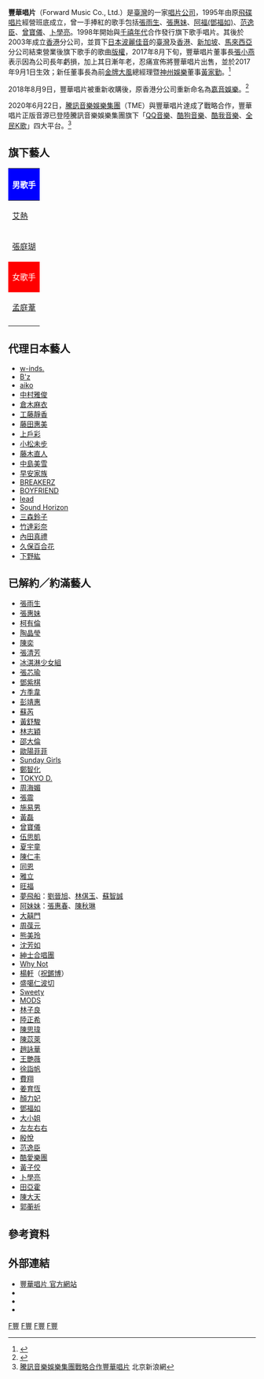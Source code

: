 {{Infobox_Company 
| company_name   = 豐華唱片股份有限公司
| company_name_en= Forward Music Co., Ltd.
| company_logo   = [[file:Forward_Music.png|170px]]
| company_type   = [[股份有限公司|股份有限公司]]
| traded_as      =
| local_code_name        = TW
| local_code        = 89486630
| company_slogan = 
| foundation     = 1995年
| location       = {{TWN}}[[臺北市|臺北市]][[內湖區|內湖區]][[瑞光路|瑞光路]]298號7樓
| area_served    = [[台灣|台灣]]、[[香港|香港]]
| founder        = [[彭國華|彭國華]]
| key_people     = [[董事長|董事長]]：[[黃家勤|黃家勤]]
| profit         = 
| parent         = 
| market_value   = 
| num_employees  = 
| industry       = 音樂唱片製作發行公司
| products       = 音樂唱片
| capital        = [[新台幣|新台幣]]160,000,000元
| homepage       = {{URL|http://www.forward-music.com/|}}
}}

'''豐華唱片'''（Forward Music Co., Ltd.）是[[臺灣|臺灣]]的一家[[唱片公司|唱片公司]]，1995年由原[[飛碟唱片|飛碟唱片]]經營班底成立，曾一手捧紅的歌手包括[[張雨生|張雨生]]、[[張惠妹|張惠妹]]、[[鄧福如|阿福(鄧福如)]]、[[范逸臣|范逸臣]]、[[曾寶儀|曾寶儀]]、[[卜學亮|卜學亮]]。1998年開始與[[千禧年代_(唱片公司)|千禧年代]]合作發行旗下歌手唱片。其後於2003年成立[[香港|香港]]分公司，並買下[[日本|日本]][[波麗佳音|波麗佳音]]的[[臺灣|臺灣]]及[[香港|香港]]、[[新加坡|新加坡]]、[[馬來西亞|馬來西亞]]分公司結束營業後旗下歌手的歌曲[[版權|版權]]，2017年8月下旬，豐華唱片董事長[[張小燕_(臺灣)|張小燕]]表示因為公司長年虧損，加上其日漸年老，忍痛宣佈將豐華唱片出售，並於2017年9月1日生效；新任董事長為前[[金牌大風|金牌大風]]總經理暨[[神州娛樂|神州娛樂]]董事[[黃家勤|黃家勤]]。<ref>{{Cite web |url=http://www.appledaily.com.tw/realtimenews/article/new/20170901/1194971/ |title=張小燕痛賣22年心血　豐華新主人確定是他！ |accessdate=2017-09-01 |archive-date=2017-09-01 |archive-url=https://web.archive.org/web/20170901154423/http://www.appledaily.com.tw/realtimenews/article/new/20170901/1194971/ |dead-url=no }}</ref>

2018年8月9日，豐華唱片被重新收購後，原香港分公司重新命名為[[嘉音娛樂|嘉音娛樂]]。<ref>{{Cite web |url=https://www.likejapan.com/entertainment/pcep-hong-kong-end/ |title=再見！確認8月31日結業：香港日本音樂發行公司「PCEP嘉音娛樂」難敵疫情打擊 |accessdate=2020-10-05 |archive-date=2020-10-09 |archive-url=https://web.archive.org/web/20201009055655/https://www.likejapan.com/entertainment/pcep-hong-kong-end/ |dead-url=no }}</ref>

2020年6月22日，[[騰訊音樂娛樂集團|騰訊音樂娛樂集團]]（TME）與豐華唱片達成了戰略合作，豐華唱片正版音源已登陸騰訊音樂娛樂集團旗下「[[QQ音樂|QQ音樂]]、[[酷狗音樂|酷狗音樂]]、[[酷我音樂|酷我音樂]]、[[全民K歌|全民K歌]]」四大平台。<ref>[https://news.sina.com.tw/article/20200622/35541950.html 騰訊音樂娛樂集團戰略合作豐華唱片] {{Wayback|url=https://news.sina.com.tw/article/20200622/35541950.html |date=20200622144300 }}北京新浪網</ref>

==旗下藝人==
{| class="wikitable" cellpadding="1" style="width: 700px"
|-
! style="background:blue; color:white" colspan="3" | 男歌手
|-
| [[艾熱|艾熱]] || [[卓義峰|卓義峰]] ||[[楊培安|楊培安]]
|-
| [[張庭瑚|張庭瑚]] || [[張克帆|張克帆]]||[[張宇|張宇]]
|-
! style="background:red; color:white" colspan="3" | 女歌手
|-
| [[孟庭葦|孟庭葦]] || ||  
|-
|}

==代理日本藝人==
*[[w-inds.|w-inds.]]
*[[B'z|B'z]]
*[[aiko|aiko]]
*[[中村雅俊|中村雅俊]]
*[[倉木麻衣|倉木麻衣]]
*[[工藤靜香|工藤靜香]]
*[[藤田惠美|藤田惠美]]
*[[上戶彩|上戶彩]]
*[[小松未步|小松未步]]
*[[藤木直人|藤木直人]]
*[[中島美雪|中島美雪]]
*[[早安家族|早安家族]]
*[[BREAKERZ|BREAKERZ]]
*[[Boyfriend_(男子團體)|BOYFRIEND]]
*[[lead|lead]]
*[[Sound_Horizon|Sound Horizon]]
*[[三森鈴子|三森鈴子]]
*[[竹達彩奈|竹達彩奈]]
*[[內田真禮|內田真禮]]
*[[久保百合花|久保百合花]]
*[[下野紘|下野紘]]

==已解約／約滿藝人==
*[[張雨生|張雨生]]
*[[張惠妹|張惠妹]]
*[[柯有倫|柯有倫]]
*[[陶晶瑩|陶晶瑩]]
*[[陳奕_(台灣歌手)|陳奕]]
*[[張清芳|張清芳]]
*[[冰淇淋少女組|冰淇淋少女組]]
*[[張芯瑜|張芯瑜]]
*[[鄧紫棋|鄧紫棋]]
*[[方季韋|方季韋]]
*[[彭靖惠|彭靖惠]]
*[[蘇芮|蘇芮]]
*[[黃舒駿|黃舒駿]]
*[[林志穎|林志穎]]
*[[邵大倫|邵大倫]]
*[[歐陽菲菲|歐陽菲菲]]
*[[Sunday_Girls|Sunday Girls]]
*[[鄭智化|鄭智化]]
*[[TOKYO_D.|TOKYO D.]]
*[[周海媚|周海媚]]
*[[張震_(演員)|張震]]
*[[施易男|施易男]]
*[[黃磊|黃磊]]
*[[曾寶儀|曾寶儀]]
*[[伍思凱|伍思凱]]
*[[馬詩婷|夏宇童]]
*[[陳仁丰|陳仁丰]]
*[[同恩|同恩]]
*[[雅立|雅立]]
*[[旺福|旺福]]
*[[夢飛船|夢飛船]]：[[劉晉旭|劉晉旭]]、[[林倛玉|林倛玉]]、[[蘇智誠|蘇智誠]]
*[[阿妹妹|阿妹妹]]：[[張惠春|張惠春]]、[[陳秋琳|陳秋琳]]
*[[大囍門|大囍門]]
*[[周葆元|周葆元]]
*[[熊美玲|熊美玲]]
*[[沈芳如|沈芳如]]
*[[紳士合唱團|紳士合唱團]]
*[[Why_Not_(樂團)|Why Not]]
*[[楊軒|楊軒]]（[[祝鏘博|祝鏘博]]）
*[[盛噶仁波切|盛噶仁波切]]
*[[Sweety|Sweety]]
*[[MODS(團體)|MODS]]
*[[林子良|林子良]]
*[[陸正希|陸正希]]
*[[陳思瑋|陳思瑋]]
*[[陳苡萊|陳苡萊]]
*[[趙詠華|趙詠華]]
*[[王艷薇|王艷薇]]
*[[徐詣帆|徐詣帆]]
*[[費翔|費翔]] 
*[[姜育恆|姜育恆]]
*[[顏力妃|顏力妃]]
*[[鄧福如|鄧福如]]
*[[大小姐_(組合)|大小姐]]
*[[左左右右|左左右右]]
*[[殷悅|殷悅]]
*[[范逸臣|范逸臣]]
*[[酷愛樂團|酷愛樂團]]
*[[黃子佼|黃子佼]]
*[[卜學亮|卜學亮]]
*[[田亞霍|田亞霍]]
*[[陳大天|陳大天]]
*[[郭蘅祈|郭蘅祈]]

==參考資料==
{{reflist}}

==外部連結==
* [http://www.forward-music.com 豐華唱片 官方網站]{{Wayback|url=http://www.forward-music.com/ |date=20180710102107 }}
* {{facebook|forwardmusic.fanspage}}
* {{Sinaweibo|forwardmusictw}}
* {{youtube|user=fowrmusic}}
{{台灣唱片公司}}

[[Category:臺灣唱片公司|F豐]]
[[Category:總部位於臺北市中正區的工商業機構|F豐]]
[[Category:1995年成立的公司|F豐]]
[[Category:国际唱片业协会成员|F豐]]